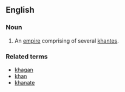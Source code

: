 ==English==

===Noun===
{{en-noun}}

# An [[empire]] comprising of several [[khanate|khantes]].

===Related terms===
*[[khagan]]
*[[khan]]
*[[khanate]]